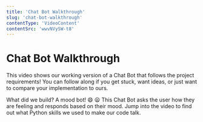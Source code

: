 ```yaml
---
title: 'Chat Bot Walkthrough'
slug: 'chat-bot-walkthrough'
contentType: 'VideoContent'
contentSrc: 'wwvNVySW-t8'
---
```


# Chat Bot Walkthrough

This video shows our working version of a Chat Bot that follows the project requirements! You can follow along if you get stuck, want ideas, or just want to compare your implementation to ours.

What did we build? A mood bot! :smile: :frowning: This Chat Bot asks the user how they are feeling and responds based on their mood. Jump into the video to find out what Python skills we used to make our code talk.